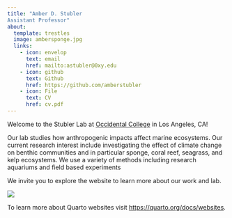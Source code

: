 ---
title: "Amber D. Stubler
Assistant Professor"
about:
  template: trestles
  image: ambersponge.jpg
  links:
    - icon: envelop
      text: email
      href: mailto:astubler@0xy.edu
    - icon: github
      text: Github
      href: https://github.com/amberstubler
    - icon: File
      text: CV
      href: cv.pdf
---

::: {#ppc}
Welcome to the Stubler Lab at [Occidental College](https://www.oxy.edu/) in Los Angeles, CA!

Our lab studies how anthropogenic impacts affect marine ecosystems. Our current research interest include investigating the effect of climate change on benthic communities and in particular sponge, coral reef, seagrass, and kelp ecosystems. We use a variety of methods including research aquariums and field based experiments

We invite you to explore the website to learn more about our work and lab.

![](sponges.jpg)

To learn more about Quarto websites visit <https://quarto.org/docs/websites>.
:::
